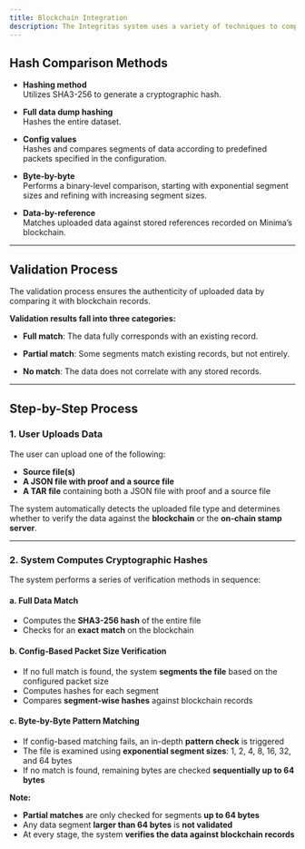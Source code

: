 ```yaml
---
title: Blockchain Integration
description: The Integritas system uses a variety of techniques to compare and validate data using cryptographic hashing methods. These methods ensure integrity and allow for flexible validation approaches.
---
```


## Hash Comparison Methods

- **Hashing method**  
  Utilizes SHA3-256 to generate a cryptographic hash.

- **Full data dump hashing**  
  Hashes the entire dataset.

- **Config values**  
  Hashes and compares segments of data according to predefined packets specified in the configuration.

- **Byte-by-byte**  
  Performs a binary-level comparison, starting with exponential segment sizes and refining with increasing segment sizes.

- **Data-by-reference**  
  Matches uploaded data against stored references recorded on Minima’s blockchain.

---

## Validation Process

The validation process ensures the authenticity of uploaded data by comparing it with blockchain records.

**Validation results fall into three categories:**

- **Full match**: The data fully corresponds with an existing record.

- **Partial match**: Some segments match existing records, but not entirely.

- **No match**: The data does not correlate with any stored records.

---

## Step-by-Step Process

### 1. User Uploads Data

The user can upload one of the following:

- **Source file(s)**
- **A JSON file with proof and a source file**
- **A TAR file** containing both a JSON file with proof and a source file

The system automatically detects the uploaded file type and determines whether to verify the data against the **blockchain** or the **on-chain stamp server**.

---

### 2. **System Computes Cryptographic Hashes**

The system performs a series of verification methods in sequence:

#### a. **Full Data Match**

- Computes the **SHA3-256 hash** of the entire file
- Checks for an **exact match** on the blockchain

#### b. **Config-Based Packet Size Verification**

- If no full match is found, the system **segments the file** based on the configured packet size
- Computes hashes for each segment
- Compares **segment-wise hashes** against blockchain records

#### c. **Byte-by-Byte Pattern Matching**

- If config-based matching fails, an in-depth **pattern check** is triggered
- The file is examined using **exponential segment sizes**: 1, 2, 4, 8, 16, 32, and 64 bytes
- If no match is found, remaining bytes are checked **sequentially up to 64 bytes**

**Note:**

- **Partial matches** are only checked for segments **up to 64 bytes**
- Any data segment **larger than 64 bytes** is **not validated**
- At every stage, the system **verifies the data against blockchain records**
